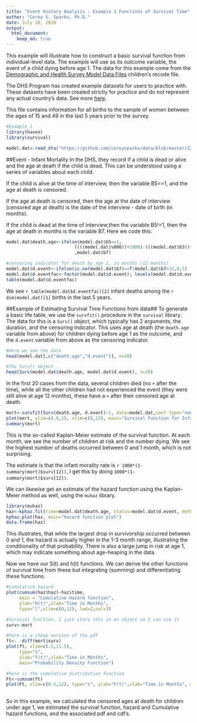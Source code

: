 ```yaml
---
title: "Event History Analysis - Example 1 Functions of Survival Time"
author: "Corey S. Sparks, Ph.D."
date: July 28, 2020
output: 
  html_document:
    keep_md: true
---
```


This example will illustrate how to construct a basic survival function from individual-level data. The example will use as its outcome variable, the event of a child dying before age 1. The data for this example come from the  [Demographic and Health Survey Model Data Files](http://dhsprogram.com/data/Download-Model-Datasets.cfm?flag=1) children's recode file. 

The DHS Program has created example datasets for users to practice with. These datasets have been created strictly for practice and do not represent any actual country's data. See more [here](http://dhsprogram.com/data/Download-Model-Datasets.cfm?flag=1#sthash.HRINGQ00.dpuf). 

This file contains information for all births to the sample of women between the ages of 15 and 49 in the last 5 years prior to the survey.


```r
#Example 1
library(haven)
library(survival)

model.dat<-read_dta("https://github.com/coreysparks/data/blob/master/ZZKR62FL.DTA?raw=true")
```


##Event - Infant Mortality
In the DHS, they record if a child is dead or alive and the age at death if the child is dead. This can be understood using a series of variables about each child. 

If the child is alive at the time of interview, then the variable B5==1, and the age at death is censored. 

If the age at death is censored, then the age at the date of interview (censored age at death) is the date of the interview - date of birth (in months). 

If the child is dead at the time of interview,then the variable B5!=1, then the age at death in months is the variable B7. Here we code this:

```r
model.dat$death.age<-ifelse(model.dat$b5==1,
                          ((((model.dat$v008))+1900)-(((model.dat$b3))+1900)) 
                          ,model.dat$b7)

#censoring indicator for death by age 1, in months (12 months)
model.dat$d.event<-ifelse(is.na(model.dat$b7)==T|model.dat$b7>12,0,1)
model.dat$d.eventfac<-factor(model.dat$d.event); levels(model.dat$d.eventfac)<-c("Alive at 1", "Dead by 1")
table(model.dat$d.eventfac)

```

We see `r table(model.dat$d.eventfac)[2]` infant deaths among the `r dim(model.dat)[1]` births in the last 5 years.

##Example of Estimating Survival Time Functions from data##
To generate a basic life table, we use the `survfit()` procedure in the `survival` library. The data for this is a `Surv()` object, which typically has 2 arguments, the duration, and the censoring indicator. This uses age at death (the `death.age` variable from above) for children dying before age 1 as the outcome, and the `d.event` variable from above as the censoring indicator.

```r
#Here we see the data
head(model.dat[,c("death.age","d.event")], n=20)

#The Surv() object
head(Surv(model.dat$death.age, model.dat$d.event), n=20)
```

In the first 20 cases from the data, several children died (no `+` after the time), while all the other children had not experienced the event (they were still alive at age 12 months), these have a `+` after their censored age at death.

```r
mort<-survfit(Surv(death.age, d.event)~1, data=model.dat,conf.type="none")
plot(mort, ylim=c(.9,1), xlim=c(0,12), main="Survival Function for Infant Mortality")
summary(mort)
```

This is the so-called Kaplan-Meier estimate of the survival function. At each month, we see the number of children at risk and the number dying. We see the highest number of deaths occurred between 0 and 1 month, which is not surprising.

The estimate is that the infant morality rate is `r 1000*(1-summary(mort)$surv[12])`, I get this by doing `1000*(1-summary(mort)$surv[12])`. 

We can likewise get an estimate of the hazard function using the Kaplan-Meier method as well, using the `muhaz` library.

```r
library(muhaz)
haz<-kphaz.fit(time=model.dat$death.age, status=model.dat$d.event, method = "product-limit")
kphaz.plot(haz, main="Hazard function plot")
data.frame(haz)
```

This illustrates, that while the largest drop in survivorship occurred between 0 and 1, the hazard is actually higher in the 1-3 month range, illustrating the conditionality of that probability. There is also a large jump in risk at age 1, which may indicate something about age-heaping in the data.

Now we have our S(t) and h(t) functions. We can derive the other functions of survival time from these but integrating (summing) and differentiating these functions. 

```r
#cumulative hazard
plot(cumsum(haz$haz)~haz$time, 
     main = "Cumulative Hazard function",
     ylab="H(t)",xlab="Time in Months", 
     type="l",xlim=c(0,12), lwd=2,col=3)

#Survival function, I just store this in an object so I can use it
surv<-mort

#here is a cheap version of the pdf
ft<- -diff(mort$surv)
plot(ft, xlim=c(.5,11.5), 
     type="s",
     ylab="f(t)",xlab="Time in Months",
     main="Probability Density Function")

#here is the cumulative distribution function
Ft<-cumsum(ft)
plot(Ft, xlim=c(0.5,12), type="s", ylab="F(t)",xlab="Time in Months", main="Cumulative Distribution Function")
  
```

So in this example, we calculated the censored ages at death for children under age 1, we estimated the survival function, hazard and Cumulative hazard functions, and the associated pdf and cdf's.


